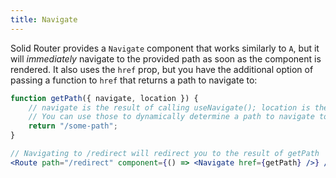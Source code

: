 ```yaml
---
title: Navigate
---
```


Solid Router provides a `Navigate` component that works similarly to `A`, but it will _immediately_ navigate to the provided path as soon as the component is rendered.
It also uses the `href` prop, but you have the additional option of passing a function to `href` that returns a path to navigate to:

```jsx
function getPath({ navigate, location }) {
	// navigate is the result of calling useNavigate(); location is the result of calling useLocation().
	// You can use those to dynamically determine a path to navigate to
	return "/some-path";
}

// Navigating to /redirect will redirect you to the result of getPath
<Route path="/redirect" component={() => <Navigate href={getPath} />} />;
```

